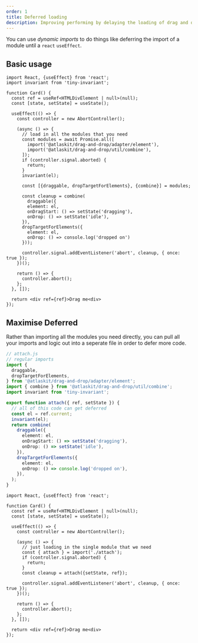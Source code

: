 ```yaml
---
order: 1
title: Deferred loading
description: Improving performing by delaying the loading of drag and drop
---
```


You can use _dynamic imports_ to do things like deferring the import of a module until a `react` `useEffect`.

## Basic usage

```tsx
import React, {useEffect} from 'react';
import invariant from 'tiny-invariant';

function Card() {
  const ref = useRef<HTMLDivElement | null>(null);
  const [state, setState] = useState();

  useEffect(() => {
    const controller = new AbortController();

    (async () => {
      // load in all the modules that you need
      const modules = await Promise.all([
        import('@atlaskit/drag-and-drop/adapter/element'),
        import('@atlaskit/drag-and-drop/util/combine'),
      ]);
      if (controller.signal.aborted) {
        return;
      }
      invariant(el);

      const [{draggable, dropTargetForElements}, {combine}] = modules;

      const cleanup = combine(
        draggable({
        element: el,
        onDragStart: () => setState('dragging'),
        onDrop: () => setState('idle'),
      }),
      dropTargetForElements({
        element: el,
        onDrop: () => console.log('dropped on')
      }));

      controller.signal.addEventListener('abort', cleanup, { once: true });
    })();

    return () => {
      controller.abort();
    };
  }, []);

  return <div ref={ref}>Drag me<div>
});
```

## Maximise Deferred

Rather than importing all the modules you need directly, you can pull all your imports and logic out into a seperate file in order to defer more code.

```ts
// attach.js
// regular imports
import {
  draggable,
  dropTargetForElements,
} from '@atlaskit/drag-and-drop/adapter/element';
import { combine } from '@atlaskit/drag-and-drop/util/combine';
import invariant from 'tiny-invariant';

export function attach({ ref, setState }) {
  // all of this code can get deferred
  const el = ref.current;
  invariant(el);
  return combine(
    draggable({
      element: el,
      onDragStart: () => setState('dragging'),
      onDrop: () => setState('idle'),
    }),
    dropTargetForElements({
      element: el,
      onDrop: () => console.log('dropped on'),
    }),
  );
}
```

```tsx
import React, {useEffect} from 'react';

function Card() {
  const ref = useRef<HTMLDivElement | null>(null);
  const [state, setState] = useState();

  useEffect(() => {
    const controller = new AbortController();

    (async () => {
      // just loading in the single module that we need
      const { attach } = import('./attach');
      if (controller.signal.aborted) {
        return;
      }
      const cleanup = attach({setState, ref});

      controller.signal.addEventListener('abort', cleanup, { once: true });
    })();

    return () => {
      controller.abort();
    };
  }, []);

  return <div ref={ref}>Drag me<div>
});
```
